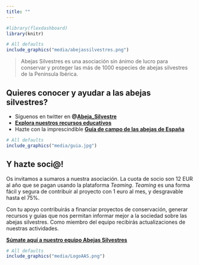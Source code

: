 ```yaml
---
title: ""
---
```


```r
#library(flexdashboard)
library(knitr)
```
    

```r
# All defaults
include_graphics("media/abejassilvestres.png")
```

> Abejas Silvestres es una asociación sin ánimo de lucro para conservar y proteger las más de 1000 especies de abejas silvestres de la Peninsula Ibérica.   

## Quieres conocer y ayudar a las abejas silvestres?   

- Síguenos en twitter en **@[Abeja_Silvestre](https://twitter.com/Abeja_Silvestre)**   
- **[Explora nuestros recursos educativos](/resources.html)**  
- Hazte con la imprescindible **[Guía de campo de las abejas de España](https://www.tundraediciones.es/index.php?option=com_virtuemart&view=productdetails&virtuemart_product_id=390&virtuemart_category_id=25&lang=es)**  


```r
# All defaults
include_graphics("media/guia.jpg")
```

## Y hazte soci@!


Os invitamos a sumaros a nuestra asociación. La cuota de socio son 12 EUR al año que se pagan usando la plataforma *Teaming*. *Teaming* es una forma fácil y segura de contribuir al proyecto con 1 euro al mes, y desgravable hasta el 75%.

Con tu apoyo contribuirás a financiar proyectos de conservación, generar recursos y guías que nos permitan informar mejor a la sociedad sobre las abejas silvestres. Como miembro del equipo recibirás actualizaciones de nuestras actividades.

**[Súmate aquí a nuestro equipo Abejas Silvestres](https://www.teaming.net/abejassilvestres)**

```r
# All defaults
include_graphics("media/LogoAAS.png")
```